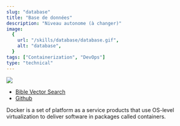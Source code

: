 ```yaml
---
slug: "database"
title: "Base de données"
description: "Niveau autonome (à changer)"
image:
  {
    url: "/skills/database/database.gif",
    alt: "database",
  }
tags: ["Containerization", "DevOps"]
type: "technical"
---
```


[![](https://i.imgur.com/snptle9.gif)](https://bible-search.antioch.tech/)

- [Bible Vector Search](https://bible-search.antioch.tech/)
- [Github](https://github.com/Antioch-Tech/bible-vector-search-ui)

Docker is a set of platform as a service products that use OS-level virtualization to deliver software in packages called containers.